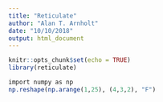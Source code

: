 ```yaml
---
title: "Reticulate"
author: "Alan T. Arnholt"
date: "10/10/2018"
output: html_document
---
```


```r
knitr::opts_chunk$set(echo = TRUE)
library(reticulate)
```

```r
import numpy as np
np.reshape(np.arange(1,25), (4,3,2), "F")
```


